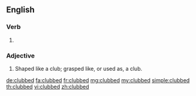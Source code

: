==English==

===Verb===
{{head|en}}

# {{en-past of|club}}

===Adjective===
{{en-adj}}

# Shaped like a club; grasped like, or used as, a club.
#: {{rfquotek|Skelton}}

[[de:clubbed]]
[[fa:clubbed]]
[[fr:clubbed]]
[[mg:clubbed]]
[[my:clubbed]]
[[simple:clubbed]]
[[th:clubbed]]
[[vi:clubbed]]
[[zh:clubbed]]